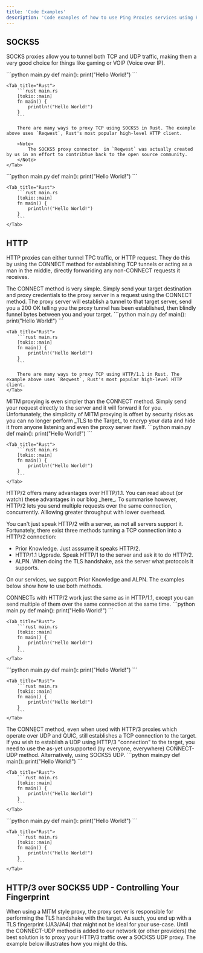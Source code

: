 ```yaml
---
title: 'Code Examples'
description: 'Code examples of how to use Ping Proxies services using Python'
---
```


## SOCKS5
SOCKS proxies allow you to tunnel both TCP and UDP traffic, making them a very good choice for things like gaming or VOIP (Voice over IP).

<Accordion title = "SOCKS5 TCP">
<Tabs>
	<Tab title="Python">
		```python main.py
		def main():
			print("Hello World!")
		```
	</Tab>

 	<Tab title="Rust">
		```rust main.rs
		[tokio::main]
		fn main() {
			println!("Hello World!")
		}
		```

		There are many ways to proxy TCP using SOCKS5 in Rust. The example above uses `Reqwest`, Rust's most popular high-level HTTP client.

		<Note>
			The SOCKS5 proxy connector  in `Reqwest` was actually created by us in an effort to contribtue back to the open source community.
		</Note>
	</Tab>
</Tabs>
</Accordion>


<Accordion title = "SOCKS5 UDP">
<Tabs>
	<Tab title="Python">
		```python main.py
		def main():
			print("Hello World!")
		```
	</Tab>

	<Tab title="Rust">
		```rust main.rs
		[tokio::main]
		fn main() {
			println!("Hello World!")
		}
		```
	</Tab>
</Tabs>
</Accordion>


## HTTP
HTTP proxies can either tunnel TPC traffic, or HTTP request. They do this by using the CONNECT method for  establishing TCP tunnels or acting as a man in the middle, directly forwariding any non-CONNECT requests it receives.

<Accordion title = "HTTP/1.1">
<Accordion title = "HTTP/1.1 CONNECT">
The CONNECT method is very simple. Simply send your target destination and proxy credentials to the proxy server in a request using the CONNECT method. The proxy server will establish a tunnel to that target server, send you a 200 OK telling you the proxy tunnel has been established, then blindly funnel bytes between you and your target.

<Tabs>
	<Tab title="Python">
		```python main.py
		def main():
			print("Hello World!")
		```
	</Tab>

	<Tab title="Rust">
		```rust main.rs
		[tokio::main]
		fn main() {
			println!("Hello World!")
		}
		```
		
		There are many ways to proxy TCP using HTTP/1.1 in Rust. The example above uses `Reqwest`, Rust's most popular high-level HTTP client.
	</Tab>
</Tabs>
</Accordion>

<Accordion title = "HTTP/1.1 MITM">
MITM proxying is even simpler than the CONNECT method. Simply send your request directly to the server and it will forward it for you. Unfortunately, the  simplicity of MITM proxying is offset by security risks as you can no longer perform _TLS to the Target_ to encryp your data  and hide it from anyone listening and even the proxy server itself.
<Tabs>
	<Tab title="Python">
		```python main.py
		def main():
			print("Hello World!")
		```
	</Tab>

	<Tab title="Rust">
		```rust main.rs
		[tokio::main]
		fn main() {
			println!("Hello World!")
		}
		```		
	</Tab>
</Tabs>
</Accordion>
</Accordion>


<Accordion title = "HTTP/2">
HTTP/2 offers many advantages over HTTP/1.1. You can read about (or watch) these advantages in our blog _here_. To summarise however, HTTP/2 lets  you send multiple requests over the same connection, concurrently. Alllowing greater throughput with lower overhead.

You can't just speak HTTP/2 with a server, as not all servers support it. Fortunately, there exist three methods turning a TCP connection into a HTTP/2 connection:

- Prior Knowledge. Just asssume it speaks HTTP/2.
- HTTP/1.1 Ugprade. Speak HTTP/1 to the server and ask it to do HTTP/2.
- ALPN. When doing the TLS handshake, ask the server what protocols it supports.

On our services, we support Prior Knowledge and ALPN. The examples below show how to use both methods.

<Accordion title = "HTTP/2 CONNECT">
CONNECTs with HTTP/2 work just the same as in HTTP/1.1, except you can send multiple of them over the same connection at the same time.
<Tabs>
	<Tab title="Python">
		```python main.py
		def main():
			print("Hello World!")
		```
	</Tab>

	<Tab title="Rust">
		```rust main.rs
		[tokio::main]
		fn main() {
			println!("Hello World!")
		}
		```		
	</Tab>
</Tabs>
</Accordion>

<Accordion title = "HTTP/2 MITM">
<Tabs>
	<Tab title="Python">
		```python main.py
		def main():
			print("Hello World!")
		```
	</Tab>

	<Tab title="Rust">
		```rust main.rs
		[tokio::main]
		fn main() {
			println!("Hello World!")
		}
		```		
	</Tab>
</Tabs>
</Accordion>
</Accordion>

<Accordion title = "HTTP/3">
The CONNECT method, even when used with HTTP/3 proxies which operate over UDP and QUIC, still establishes a TCP connection to the target. If you wish to establish a UDP using HTTP/3 "connection" to the target, you need to use the as-yet unsupported (by everyone, everywhere) CONNECT-UDP method. Alternatively, using SOCKS5 UDP.

<Accordion title = "HTTP/3 CONNECT">
<Tabs>
	<Tab title="Python">
		```python main.py
		def main():
			print("Hello World!")
		```
	</Tab>

	<Tab title="Rust">
		```rust main.rs
		[tokio::main]
		fn main() {
			println!("Hello World!")
		}
		```		
	</Tab>
</Tabs>
</Accordion>

<Accordion title = "HTTP/3 MITM">
<Tabs>
	<Tab title="Python">
		```python main.py
		def main():
			print("Hello World!")
		```
	</Tab>

	<Tab title="Rust">
		```rust main.rs
		[tokio::main]
		fn main() {
			println!("Hello World!")
		}
		```		
	</Tab>
</Tabs>
</Accordion>
</Accordion>

## HTTP/3 over SOCKS5 UDP - Controlling Your Fingerprint
When using a MITM style proxy, the proxy server is responsible for performing the TLS handshake with the target. As such, you end up with a TLS fingerprint (JA3/JA4) that might not be ideal for your use-case. Until the CONNECT-UDP method is added to our network (or other  providers) the best solution is to proxy your HTTP/3 traffic over a SOCKS5 UDP proxy. The example below illustrates how you might do this.




